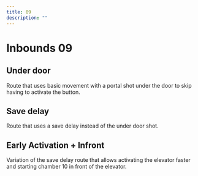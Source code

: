 ```yaml
---
title: 09
description: ""
---
```


# Inbounds 09


<Tabs queryString="tab" defaultValue="beginner" className="tabs tabs--block">
<TabItem value="beginner" label="Beginner" attributes={{className: "beginner"}}>

## Under door 

Route that uses basic movement with a portal shot under the door to skip having to activate the button.

<YouTube url="https://youtu.be/SeLW8dgJLg0"/>

## Save delay

Route that uses a save delay instead of the under door shot.

<YouTube url="https://www.youtube.com/watch?v=orGlVBUCvgY"/>

</TabItem>
<TabItem value="advanced" label="Advanced" attributes={{className: "advanced"}}>

## Early Activation + Infront

Variation of the save delay route that allows activating the elevator faster and starting chamber 10 in front of the elevator.

<YouTube url="https://youtu.be/c6K3wP8sKp4"/>

</TabItem>
</Tabs>